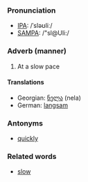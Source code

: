 ===Pronunciation===
*[[w:IPA|IPA]]: /ˈsləʊliː/
*[[w:SAMPA|SAMPA]]: /"sl@Uli:/
===Adverb (manner)===
#At a slow pace
====Translations====
*Georgian: [[ნელა]] (nela)
*German: [[langsam]]
===Antonyms===
*[[quickly]]
===Related words===
*[[slow]]